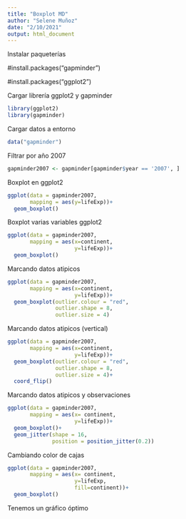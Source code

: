 ```yaml
---
title: "Boxplot MD"
author: "Selene Muñoz"
date: "2/10/2021"
output: html_document
---
```


Instalar paqueterías 

#install.packages("gapminder")

#install.packages("ggplot2")


Cargar librería ggplot2 y gapminder
```r
library(ggplot2)
library(gapminder)
```

Cargar datos a entorno
```r
data("gapminder")
```

Filtrar por año 2007
```r
gapminder2007 <- gapminder[gapminder$year == '2007', ]
```

Boxplot en ggplot2
```r
ggplot(data = gapminder2007,
       mapping = aes(y=lifeExp))+
  geom_boxplot()
```

Boxplot varias variables ggplot2
```r
ggplot(data = gapminder2007,
       mapping = aes(x=continent,
                     y=lifeExp))+
  geom_boxplot()
```

Marcando datos atipicos
```r
ggplot(data = gapminder2007,
       mapping = aes(x=continent,
                     y=lifeExp))+
  geom_boxplot(outlier.colour = "red",
               outlier.shape = 8,
               outlier.size = 4)
```

Marcando datos atipicos (vertical)
```r
ggplot(data = gapminder2007,
       mapping = aes(x=continent,
                     y=lifeExp))+
  geom_boxplot(outlier.colour = "red",
               outlier.shape = 8,
               outlier.size = 4)+
  coord_flip()
```

Marcando datos atipicos y observaciones
```r
ggplot(data = gapminder2007,
       mapping = aes(x= continent,
                     y=lifeExp))+
  geom_boxplot()+
  geom_jitter(shape = 16,
              position = position_jitter(0.2))
```

Cambiando color de cajas
```r
ggplot(data = gapminder2007,
       mapping = aes(x= continent,
                     y=lifeExp,
                     fill=continent))+
  geom_boxplot()

```

Tenemos un gráfico óptimo
